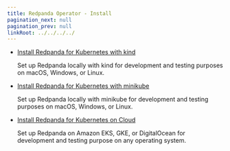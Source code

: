 ```yaml
---
title: Redpanda Operator - Install
pagination_next: null
pagination_prev: null
linkRoot: ../../../../
---
```


<head>
    <meta name="title" content="Redpanda Operator - Install"/>
    <meta name="description" content="Install Redpanda for Kubernetes on kind, minikube, or Cloud."/>
</head>


<DeprecationNote frontmatter={frontMatter}/>

- [Install Redpanda for Kubernetes with kind](../../redpanda-operator/kubernetes-qs-local-access)

   Set up Redpanda locally with kind for development and testing purposes on macOS, Windows, or Linux. 

- [Install Redpanda for Kubernetes with minikube](../../redpanda-operator/kubernetes-qs-minikube)

   Set up Redpanda locally with minikube for development and testing purposes on macOS, Windows, or Linux. 

- [Install Redpanda for Kubernetes on Cloud](../../redpanda-operator/kubernetes-qs-cloud)

   Set up Redpanda on Amazon EKS, GKE, or DigitalOcean for development and testing purpose on any operating system.



